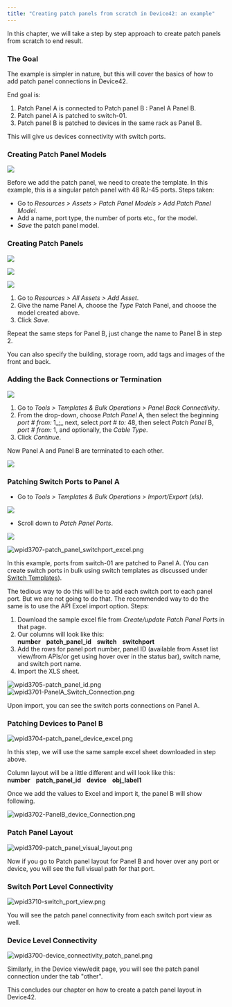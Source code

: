 ```yaml
---
title: "Creating patch panels from scratch in Device42: an example"
---
```



In this chapter, we will take a step by step approach to create patch panels from scratch to end result.

### The Goal

The example is simpler in nature, but this will cover the basics of how to add patch panel connections in Device42.

End goal is:

1. Patch Panel A is connected to Patch panel B : Panel A Panel B.
2. Patch panel A is patched to switch-01.
3. Patch panel B is patched to devices in the same rack as Panel B.

This will give us devices connectivity with switch ports.

### Creating Patch Panel Models

![](/assets/images/WEB-599_patch-panel-model-add.png)

Before we add the patch panel, we need to create the template. In this example, this is a singular patch panel with 48 RJ-45 ports. Steps taken:

- Go to _Resources > Assets > Patch Panel Models > Add Patch Panel Model_.
- Add a name, port type, the number of ports etc., for the model.
- _Save_ the patch panel model.

### Creating Patch Panels

![](/assets/images/WEB-599_patch-panels-1.png)

![](/assets/images/WEB-599_patch-panels-2.png)

![](/assets/images/WEB-599_patch-panels-3.png)

1. Go to _Resources > All Assets > Add Asset_.
2. Give the name Panel A, choose the _Type_ Patch Panel, and choose the model created above.
3. Click _Save_.

Repeat the same steps for Panel B, just change the name to Panel B in step 2.

You can also specify the building, storage room, add tags and images of the front and back.

### Adding the Back Connections or Termination

![](/assets/images/WEB-599_patch-panels-4.png)

1. Go to _Tools > Templates & Bulk Operations > Panel Back Connectivity_.
2. From the drop-down, choose _Patch Panel_ A, then select the beginning _port # from:_ 1_;_ next, select _port # to:_ 48, then select _Patch Panel_ B, _port # from:_ 1, and optionally, the _Cable Type_.
3. Click _Continue_.

Now Panel A and Panel B are terminated to each other.

![](/assets/images/WEB-599_patch-panels-5.png)

### Patching Switch Ports to Panel A

- Go to _Tools > Templates & Bulk Operations > Import/Export (xls)_.

![](/assets/images/WEB-599_patch-panel-ports-import-file-download-menu.png)

- Scroll down to _Patch Panel Ports_.

![](/assets/images/WEB-599_patch-panel-ports-import-file-download.png)

![wpid3707-patch_panel_switchport_excel.png](/assets/images/wpid3707-patch_panel_switchport_excel.png)

In this example, ports from switch-01 are patched to Panel A. (You can create switch ports in bulk using switch templates as discussed under [Switch Templates](infrastructure-management/ipam/switch-templates.mdx)).

The tedious way to do this will be to add each switch port to each panel port. But we are not going to do that. The recommended way to do the same is to use the API Excel import option. Steps:

1. Download the sample excel file from _Create/update Patch Panel Ports_ in that page.
2. Our columns will look like this: **number    patch\_panel\_id    switch    switchport**
3. Add the rows for panel port number, panel ID (available from Asset list view/from APIs/or get using hover over in the status bar), switch name, and switch port name.
4. Import the XLS sheet.

![wpid3705-patch_panel_id.png](/assets/images/wpid3705-patch_panel_id.png)![wpid3701-PanelA_Switch_Connection.png](/assets/images/wpid3701-PanelA_Switch_Connection.png)

Upon import, you can see the switch ports connections on Panel A.

### Patching Devices to Panel B

![wpid3704-patch_panel_device_excel.png](/assets/images/wpid3704-patch_panel_device_excel.png)

In this step, we will use the same sample excel sheet downloaded in step above.

Column layout will be a little different and will look like this: **number    patch\_panel\_id    device    obj\_label1**

Once we add the values to Excel and import it, the panel B will show following.

![wpid3702-PanelB_device_Connection.png](/assets/images/wpid3702-PanelB_device_Connection.png)

### Patch Panel Layout

![wpid3709-patch_panel_visual_layout.png](/assets/images/wpid3709-patch_panel_visual_layout.png)

Now if you go to Patch panel layout for Panel B and hover over any port or device, you will see the full visual path for that port.

### Switch Port Level Connectivity

![wpid3710-switch_port_view.png](/assets/images/wpid3710-switch_port_view.png)

You will see the patch panel connectivity from each switch port view as well.

### Device Level Connectivity

![wpid3700-device_connectivity_patch_panel.png](/assets/images/wpid3700-device_connectivity_patch_panel.png)

Similarly, in the Device view/edit page, you will see the patch panel connection under the tab "other".

This concludes our chapter on how to create a patch panel layout in Device42.
